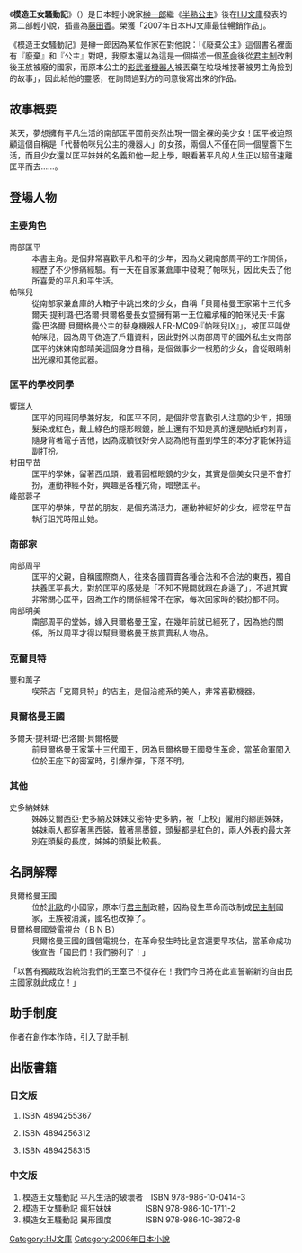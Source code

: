 {{Infobox animanga/Headerofja
|標題= -{模造王女騷動記}- 　
|尺寸= 
|說明= 
|日文名稱= 模造王女騒動記 フェイク・フェイク
|英文名稱= 
|假名= もぞうおうじょそうどうき フェイク・フェイク
|羅馬字= 
|類型= [[少年漫畫|少年漫畫]]、[[奇幻|奇幻]]、[[喜劇|喜劇]] 
}}
{{Infobox animanga/name
|作品原名= 
|官方譯名= 
|正式譯名= 模造王女騷動記
|常用譯名= 
}}
{{Infobox animanga/Novel
|輕小說= yes
|作者= [[榊一郎|榊一郎]]
|插圖= [[藤田香|藤田香]]
|出版社= {{flagicon|Japan}} [[HJ文庫|HJ文庫]]<br/>{{flagicon|Taiwan}} [[東立出版社|東立出版社]]
|連載雜誌= 
|開始= 
|冊數= 
}}
{{Infobox animanga/Footerofja}}
《'''模造王女騷動記'''》（'''{{lang|ja|模造王女騒動記 フェイク・フェイク}}'''）是日本輕小說家[[榊一郎|榊一郎]]繼《[[半熟公主|半熟公主]]》後在[[HJ文庫|HJ文庫]]發表的第二部輕小說，插畫為[[藤田香|藤田香]]。榮獲「2007年日本HJ文庫最佳暢銷作品」。

《模造王女騷動記》是榊一郎因為某位作家在對他說：「《廢棄公主》這個書名裡面有『廢棄』和『公主』對吧，我原本還以為這是一個描述一個[[革命|革命]]後從[[君主制|君主制]]改制後王族被廢的國家，而原本公主的[[影武者|影武者]][[機器人|機器人]]被丟棄在垃圾堆接著被男主角撿到的故事」，因此給他的靈感，在詢問過對方的同意後寫出來的作品。

==故事概要== 
某天，夢想擁有平凡生活的南部匡平面前突然出現一個全裸的美少女！匡平被迫照顧這個自稱是「代替帕咪兒公主的機器人」的女孩，兩個人不僅在同一個屋簷下生活，而且少女還以匡平妹妹的名義和他一起上學，眼看著平凡的人生正以超音速離匡平而去……。

==登場人物==
===主要角色===
;南部匡平
:本書主角。是個非常喜歡平凡和平的少年，因為父親南部周平的工作關係，經歷了不少慘痛經驗。有一天在自家兼倉庫中發現了帕咪兒，因此失去了他所喜愛的平凡和平生活。
;帕咪兒
:從南部家兼倉庫的大箱子中跳出來的少女，自稱「貝爾格曼王家第十三代多爾夫‧提利璐‧巴洛爾‧貝爾格曼長女暨擁有第一王位繼承權的帕咪兒夫‧卡露露‧巴洛爾‧貝爾格曼公主的替身機器人FR-MC09‧『帕咪兒IX』」，被匡平叫做帕咪兒，因為周平偽造了戶籍資料，因此對外以南部周平的國外私生女南部匡平的妹妹南部晴美這個身分自稱，是個做事少一根筋的少女，會從眼睛射出光線和其他武器。

===匡平的學校同學===
;響瑞人
:匡平的同班同學兼好友，和匡平不同，是個非常喜歡引人注意的少年，把頭髮染成紅色，戴上綠色的隱形眼鏡，臉上還有不知是真的還是貼紙的刺青，隨身背著電子吉他，因為成績很好旁人認為他有盡到學生的本分才能保持這副打扮。
;村田早苗　
:匡平的學妹，留著西瓜頭，戴著圓框眼鏡的少女，其實是個美女只是不會打扮，運動神經不好，興趣是各種咒術，暗戀匡平。
;峰部蓉子　
:匡平的學妹，早苗的朋友，是個充滿活力，運動神經好的少女，經常在早苗執行詛咒時阻止她。

===南部家===
;南部周平
:匡平的父親，自稱國際商人，往來各國買賣各種合法和不合法的東西，獨自扶養匡平長大，對於匡平的感覺是「不知不覺間就跟在身邊了」，不過其實非常關心匡平，因為工作的關係經常不在家，每次回家時的裝扮都不同。
;南部明美
:南部周平的堂姊，嫁入貝爾格曼王室，在幾年前就已經死了，因為她的關係，所以周平才得以幫貝爾格曼王族買賣私人物品。

===克爾貝特===
;豐和薰子
:喫茶店「克爾貝特」的店主，是個治癒系的美人，非常喜歡機器。

===貝爾格曼王國===
;多爾夫‧提利璐‧巴洛爾‧貝爾格曼
:前貝爾格曼王家第十三代國王，因為貝爾格曼王國發生革命，當革命軍闖入位於王座下的密室時，引爆炸彈，下落不明。

===其他===
;史多納姊妹
:姊姊艾爾西亞‧史多納及妹妹艾密特‧史多納，被「上校」僱用的綁匪姊妹，姊妹兩人都穿著黑西裝，戴著黑墨鏡，頭髮都是紅色的，兩人外表的最大差別在頭髮的長度，姊姊的頭髮比較長。

== 名詞解釋 ==
;貝爾格曼王國
:位於[[北歐|北歐]]的小國家，原本行[[君主制|君主制]]政體，因為發生革命而改制成[[民主制|民主制]]國家，王族被消滅，國名也改掉了。
;貝爾格曼國營電視台（ＢＮＢ）
:貝爾格曼王國的國營電視台，在革命發生時比皇宮還要早攻佔，當革命成功後宣告「國民們！我們勝利了！」
「以舊有獨裁政治統治我們的王室已不復存在！我們今日將在此宣誓嶄新的自由民主國家就此成立！」

== 助手制度 ==
作者在創作本作時，引入了助手制.

== 出版書籍 ==
===日文版===
#{{lang|ja|模造王女騒動記　フェイク・フェイク　カーム・ブレイカー}}ISBN 4894255367
#{{lang|ja|模造王女騒動記　フェイク・フェイク　～ルナティックシスター～}}ISBN 4894256312
#{{lang|ja|模造王女騒動記　フェイク・フェイク　エイリアン・ネイション}}ISBN 4894258315

===中文版===
#模造王女騷動記 平凡生活的破壞者　ISBN 978-986-10-0414-3
#模造王女騷動記 瘋狂妹妹　　　　  ISBN 978-986-10-1711-2
#模造女王騷動記 異形國度　　　　  ISBN 978-986-10-3872-8

{{DEFAULTSORT:Mozououjosoudouki Fake Fake}}
[[Category:HJ文庫|Category:HJ文庫]]
[[Category:2006年日本小說|Category:2006年日本小說]]